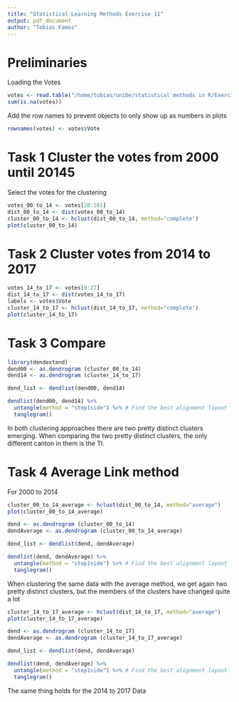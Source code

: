 ```yaml
---
title: "Statistical Learning Methods Exercise 11"
output: pdf_document
author: "Tobias Famos"
---
```

# Preliminaries

Loading the Votes
```r
votes <- read.table("/home/tobias/unibe/statistical methods in R/Exercise 11/Votes.txt", header=T)
sum(is.na(votes))
```

Add the row names to prevent objects to only show up as numbers in plots
```r
rownames(votes) <- votes$Vote

```
# Task 1 Cluster the votes from 2000 until 20145
Select the votes for the clustering
```r
votes_00_to_14 <- votes[28:161]
dist_00_to_14 <- dist(votes_00_to_14)
cluster_00_to_14 <- hclust(dist_00_to_14, method="complete")
plot(cluster_00_to_14)
```

# Task 2 Cluster votes from 2014 to 2017

```r
votes_14_to_17 <- votes[0:27]
dist_14_to_17 <- dist(votes_14_to_17)
labels <- votes$Vote
cluster_14_to_17 <- hclust(dist_14_to_17, method="complete")
plot(cluster_14_to_17)
```

# Task 3 Compare
```r
library(dendextend)
dend00 <- as.dendrogram (cluster_00_to_14)
dend14 <- as.dendrogram (cluster_14_to_17)

dend_list <- dendlist(dend00, dend14)

dendlist(dend00, dend14) %>%
  untangle(method = "step1side") %>% # Find the best alignment layout
  tanglegram()

```
In both clustering approaches there are two pretty distinct clusters emerging.
When comparing the two pretty distinct clusters, the only different canton in them is the TI.

# Task 4 Average Link method
For 2000 to 2014
```r
cluster_00_to_14_average <- hclust(dist_00_to_14, method="average")
plot(cluster_00_to_14_average)
```
```r
dend <- as.dendrogram (cluster_00_to_14)
dendAverage <- as.dendrogram (cluster_00_to_14_average)

dend_list <- dendlist(dend, dendAverage)

dendlist(dend, dendAverage) %>%
  untangle(method = "step1side") %>% # Find the best alignment layout
  tanglegram()
```

When clustering the same data with the average method, we get again two pretty distinct clusters, but the members of
the clusters have changed quite a lot


```r
cluster_14_to_17_average <- hclust(dist_14_to_17, method="average")
plot(cluster_14_to_17_average)
```
```r
dend <- as.dendrogram (cluster_14_to_17)
dendAverage <- as.dendrogram (cluster_14_to_17_average)

dend_list <- dendlist(dend, dendAverage)

dendlist(dend, dendAverage) %>%
  untangle(method = "step1side") %>% # Find the best alignment layout
  tanglegram()
```
The same thing holds for the 2014 to 2017 Data
